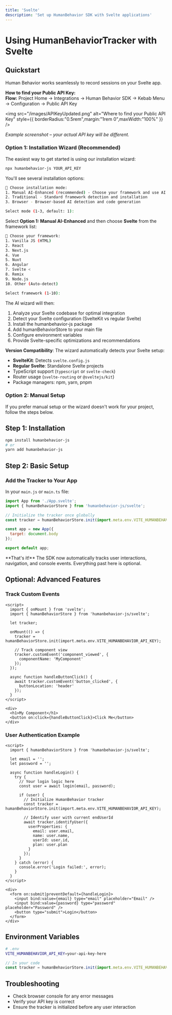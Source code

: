 ```yaml
---
title: 'Svelte'
description: 'Set up HumanBehavior SDK with Svelte applications'
---
```


# Using HumanBehaviorTracker with Svelte

## Quickstart

Human Behavior works seamlessly to record sessions on your Svelte app.

<Expandable title="How to get your API Key">
<Info>
  <strong>How to find your Public API Key:</strong><br/>
  <b>Flow:</b> Project Home → Integrations → Human Behavior SDK → Kebab Menu → Configuration → Public API Key
</Info>

<img
  src="/images/APIKeyUpdated.png"
  alt="Where to find your Public API Key"
  style={{ borderRadius:"0.5rem",margin:"1rem 0",maxWidth:"100%" }}
/>

<p style={{ fontSize: '0.95em', color: '#888', marginTop: '-0.5rem', marginBottom: '1.5rem' }}><em>Example screenshot – your actual API key will be different.</em></p>
</Expandable>

### Option 1: Installation Wizard (Recommended)

The easiest way to get started is using our installation wizard:

```bash
npx humanbehavior-js YOUR_API_KEY
```

You'll see several installation options:

```bash
🤖 Choose installation mode:
1. Manual AI-Enhanced (recommended) - Choose your framework and use AI for optimization
2. Traditional - Standard framework detection and installation
3. Browser - Browser-based AI detection and code generation

Select mode (1-3, default: 1):
```

Select **Option 1: Manual AI-Enhanced** and then choose **Svelte** from the framework list:

```bash
🎯 Choose your framework:
1. Vanilla JS (HTML)
2. React
3. Next.js
4. Vue
5. Nuxt
6. Angular
7. Svelte <
8. Remix
9. Node.js
10. Other (Auto-detect)

Select framework (1-10):
```

The AI wizard will then:
1. Analyze your Svelte codebase for optimal integration
2. Detect your Svelte configuration (SvelteKit vs regular Svelte)
3. Install the humanbehavior-js package
4. Add humanBehaviorStore to your main file
5. Configure environment variables
6. Provide Svelte-specific optimizations and recommendations

**Version Compatibility**: The wizard automatically detects your Svelte setup:
- **SvelteKit**: Detects `svelte.config.js`
- **Regular Svelte**: Standalone Svelte projects
- TypeScript support (`typescript` or `svelte-check`)
- Router usage (`svelte-routing` or `@sveltejs/kit`)
- Package managers: npm, yarn, pnpm

### Option 2: Manual Setup

If you prefer manual setup or the wizard doesn't work for your project, follow the steps below.

## Step 1: Installation

```bash
npm install humanbehavior-js
# or
yarn add humanbehavior-js
```

## Step 2: Basic Setup

### Add the Tracker to Your App

In your `main.js` or `main.ts` file:

```javascript
import App from './App.svelte';
import { humanBehaviorStore } from 'humanbehavior-js/svelte';

// Initialize the tracker once globally
const tracker = humanBehaviorStore.init(import.meta.env.VITE_HUMANBEHAVIOR_API_KEY);

const app = new App({
  target: document.body
});

export default app;
```

<Note>
  **That's it!** The SDK now automatically tracks user interactions, navigation, and console events. Everything past here is optional.
</Note>

## Optional: Advanced Features

### Track Custom Events

```svelte
<script>
  import { onMount } from 'svelte';
  import { humanBehaviorStore } from 'humanbehavior-js/svelte';

  let tracker;

  onMount(() => {
    tracker = humanBehaviorStore.init(import.meta.env.VITE_HUMANBEHAVIOR_API_KEY);
    
    // Track component view
    tracker.customEvent('component_viewed', {
      componentName: 'MyComponent'
    });
  });

  async function handleButtonClick() {
    await tracker.customEvent('button_clicked', {
      buttonLocation: 'header'
    });
  }
</script>

<div>
  <h1>My Component</h1>
  <button on:click={handleButtonClick}>Click Me</button>
</div>
```

### User Authentication Example

```svelte
<script>
  import { humanBehaviorStore } from 'humanbehavior-js/svelte';

  let email = '';
  let password = '';

  async function handleLogin() {
    try {
      // Your login logic here
      const user = await login(email, password);
      
      if (user) {
        // Initialize HumanBehavior tracker
        const tracker = humanBehaviorStore.init(import.meta.env.VITE_HUMANBEHAVIOR_API_KEY);
        
        // Identify user with current endUserId
        await tracker.identifyUser({
          userProperties: {
            email: user.email,
            name: user.name,
            userId: user.id,
            plan: user.plan
          }
        });
      }
    } catch (error) {
      console.error('Login failed:', error);
    }
  }
</script>

<div>
  <form on:submit|preventDefault={handleLogin}>
    <input bind:value={email} type="email" placeholder="Email" />
    <input bind:value={password} type="password" placeholder="Password" />
    <button type="submit">Login</button>
  </form>
</div>
```

## Environment Variables

```bash
# .env
VITE_HUMANBEHAVIOR_API_KEY=your-api-key-here
```

```javascript
// In your code
const tracker = humanBehaviorStore.init(import.meta.env.VITE_HUMANBEHAVIOR_API_KEY);
```

## Troubleshooting

- Check browser console for any error messages
- Verify your API key is correct
- Ensure the tracker is initialized before any user interaction 